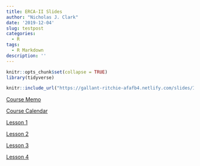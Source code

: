 ```yaml
---
title: ERCA-II Slides
author: "Nicholas J. Clark"
date: '2019-12-04'
slug: testpost
categories:
  - R
tags:
  - R Markdown
description: ''
---
```



```r
knitr::opts_chunk$set(collapse = TRUE)
library(tidyverse)
```

```r
knitr::include_url("https://gallant-ritchie-afafb4.netlify.com/slides/IPR.html")
```


[Course Memo](https://gallant-ritchie-afafb4.netlify.com/files/CourseNotes/Instructional Memorandum Ma376 20-2 Draft.pdf)

[Course Calendar](https://gallant-ritchie-afafb4.netlify.com/files/CourseNotes/MA376 Syllabus 20-2.pdf)

[Lesson 1](https://gallant-ritchie-afafb4.netlify.com/files/CourseNotes/Lsn_1.pdf)

[Lesson 2](https://gallant-ritchie-afafb4.netlify.com/files/CourseNotes/Lsn_2_376.pdf)

[Lesson 3](https://gallant-ritchie-afafb4.netlify.com/files/CourseNotes/Lsn_3.pdf)

[Lesson 4](https://gallant-ritchie-afafb4.netlify.com/files/CourseNotes/Lsn_4.pdf)